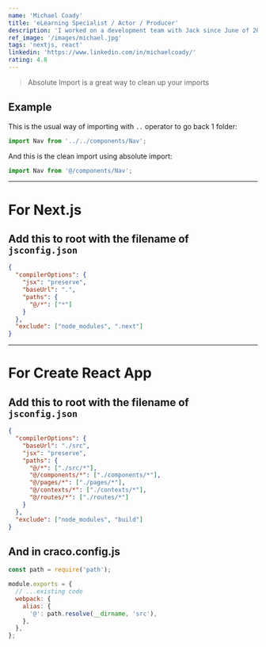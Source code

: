 ```yaml
---
name: 'Michael Coady'
title: 'eLearning Specialist / Actor / Producer'
description: 'I worked on a development team with Jack since June of 2022. I know that he has deep skills in PHP and Symfony and I found him easy to work with, a good team player, and hard-working.'
ref_image: '/images/michael.jpg'
tags: 'nextjs, react'
linkedin: 'https://www.linkedin.com/in/michaelcoady/'
rating: 4.8
---
```


> Absolute Import is a great way to clean up your imports

## Example

This is the usual way of importing with `..` operator to go back 1 folder:

```jsx
import Nav from '../../components/Nav';
```

And this is the clean import using absolute import:

```jsx
import Nav from '@/components/Nav';
```

---

# For Next.js

## Add this to root with the filename of `jsconfig.json`

```json
{
  "compilerOptions": {
    "jsx": "preserve",
    "baseUrl": ".",
    "paths": {
      "@/*": ["*"]
    }
  },
  "exclude": ["node_modules", ".next"]
}
```

---

# For Create React App

## Add this to root with the filename of `jsconfig.json`

```json
{
  "compilerOptions": {
    "baseUrl": "./src",
    "jsx": "preserve",
    "paths": {
      "@/*": ["./src/*"],
      "@/components/*": ["./components/*"],
      "@/pages/*": ["./pages/*"],
      "@/contexts/*": ["./contexts/*"],
      "@/routes/*": ["./routes/*"]
    }
  },
  "exclude": ["node_modules", "build"]
}
```

## And in craco.config.js

```js
const path = require('path');

module.exports = {
  // ...existing code
  webpack: {
    alias: {
      '@': path.resolve(__dirname, 'src'),
    },
  },
};
```
